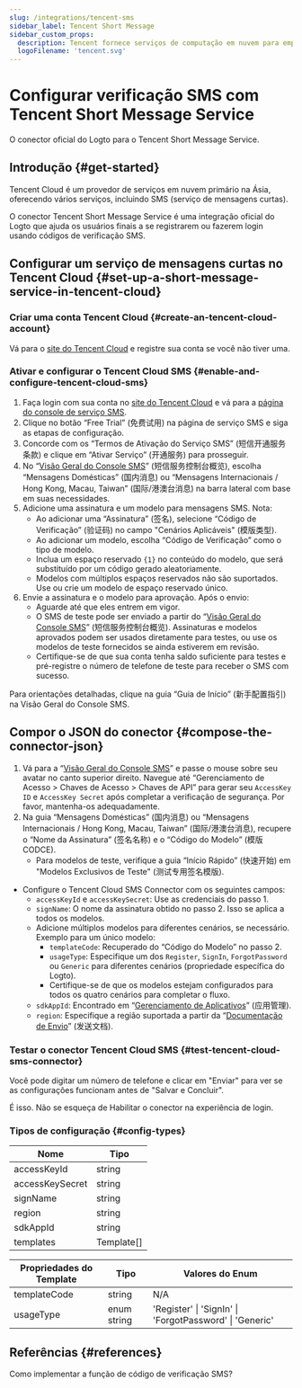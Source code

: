 ```yaml
---
slug: /integrations/tencent-sms
sidebar_label: Tencent Short Message
sidebar_custom_props:
  description: Tencent fornece serviços de computação em nuvem para empresas online.
  logoFilename: 'tencent.svg'
---
```



# Configurar verificação SMS com Tencent Short Message Service

O conector oficial do Logto para o Tencent Short Message Service.

<GuideTip />

## Introdução \{#get-started}

Tencent Cloud é um provedor de serviços em nuvem primário na Ásia, oferecendo vários serviços, incluindo SMS (serviço de mensagens curtas).

O conector Tencent Short Message Service é uma integração oficial do Logto que ajuda os usuários finais a se registrarem ou fazerem login usando códigos de verificação SMS.

## Configurar um serviço de mensagens curtas no Tencent Cloud \{#set-up-a-short-message-service-in-tencent-cloud}

### Criar uma conta Tencent Cloud \{#create-an-tencent-cloud-account}

Vá para o [site do Tencent Cloud](https://cloud.tencent.com/) e registre sua conta se você não tiver uma.

### Ativar e configurar o Tencent Cloud SMS \{#enable-and-configure-tencent-cloud-sms}

1. Faça login com sua conta no [site do Tencent Cloud](https://cloud.tencent.com/) e vá para a [página do console de serviço SMS](https://cloud.tencent.com/product/sms).
2. Clique no botão “Free Trial” (免费试用) na página de serviço SMS e siga as etapas de configuração.
3. Concorde com os “Termos de Ativação do Serviço SMS” (短信开通服务条款) e clique em “Ativar Serviço” (开通服务) para prosseguir.
4. No “[Visão Geral do Console SMS](https://console.cloud.tencent.com/smsv2)” (短信服务控制台概览), escolha “Mensagens Domésticas” (国内消息) ou “Mensagens Internacionais / Hong Kong, Macau, Taiwan” (国际/港澳台消息) na barra lateral com base em suas necessidades.
5. Adicione uma assinatura e um modelo para mensagens SMS. Nota:
   - Ao adicionar uma “Assinatura” (签名), selecione “Código de Verificação” (验证码) no campo "Cenários Aplicáveis" (模版类型).
   - Ao adicionar um modelo, escolha “Código de Verificação” como o tipo de modelo.
   - Inclua um espaço reservado `{1}` no conteúdo do modelo, que será substituído por um código gerado aleatoriamente.
   - Modelos com múltiplos espaços reservados não são suportados. Use ou crie um modelo de espaço reservado único.
6. Envie a assinatura e o modelo para aprovação. Após o envio:
   - Aguarde até que eles entrem em vigor.
   - O SMS de teste pode ser enviado a partir do “[Visão Geral do Console SMS](https://console.cloud.tencent.com/smsv2)” (短信服务控制台概览). Assinaturas e modelos aprovados podem ser usados diretamente para testes, ou use os modelos de teste fornecidos se ainda estiverem em revisão.
   - Certifique-se de que sua conta tenha saldo suficiente para testes e pré-registre o número de telefone de teste para receber o SMS com sucesso.

Para orientações detalhadas, clique na guia “Guia de Início” (新手配置指引) na Visão Geral do Console SMS.

## Compor o JSON do conector \{#compose-the-connector-json}

1. Vá para a “[Visão Geral do Console SMS](https://console.cloud.tencent.com/smsv2)” e passe o mouse sobre seu avatar no canto superior direito. Navegue até “Gerenciamento de Acesso > Chaves de Acesso > Chaves de API” para gerar seu `AccessKey ID` e `AccessKey Secret` após completar a verificação de segurança. Por favor, mantenha-os adequadamente.
2. Na guia “Mensagens Domésticas” (国内消息) ou “Mensagens Internacionais / Hong Kong, Macau, Taiwan” (国际/港澳台消息), recupere o “Nome da Assinatura” (签名名称) e o “Código do Modelo” (模版 CODCE).
   - Para modelos de teste, verifique a guia “Início Rápido” (快速开始) em "Modelos Exclusivos de Teste" (测试专用签名模版).

- Configure o Tencent Cloud SMS Connector com os seguintes campos:
  - `accessKeyId` e `accessKeySecret`: Use as credenciais do passo 1.
  - `signName`: O nome da assinatura obtido no passo 2. Isso se aplica a todos os modelos.
  - Adicione múltiplos modelos para diferentes cenários, se necessário. Exemplo para um único modelo:
    - `templateCode`: Recuperado do “Código do Modelo” no passo 2.
    - `usageType`: Especifique um dos `Register`, `SignIn`, `ForgotPassword` ou `Generic` para diferentes cenários (propriedade específica do Logto).
    - Certifique-se de que os modelos estejam configurados para todos os quatro cenários para completar o fluxo.
  - `sdkAppId`: Encontrado em “[Gerenciamento de Aplicativos](https://console.cloud.tencent.com/smsv2/app-manage)” (应用管理).
  - `region`: Especifique a região suportada a partir da “[Documentação de Envio](https://cloud.tencent.com/document/api/382/52071#.E5.9C.B0.E5.9F.9F.E5.88.97.E8.A1.A8)” (发送文档).

### Testar o conector Tencent Cloud SMS \{#test-tencent-cloud-sms-connector}

Você pode digitar um número de telefone e clicar em "Enviar" para ver se as configurações funcionam antes de "Salvar e Concluir".

É isso. Não se esqueça de <MainSiteUrl href="/connectors/sms-connectors#enable-phone-number-for-end-user-flows">Habilitar o conector na experiência de login</MainSiteUrl>.

### Tipos de configuração \{#config-types}

| Nome            | Tipo       |
| --------------- | ---------- |
| accessKeyId     | string     |
| accessKeySecret | string     |
| signName        | string     |
| region          | string     |
| sdkAppId        | string     |
| templates       | Template[] |

| Propriedades do Template | Tipo        | Valores do Enum                                         |
| ------------------------ | ----------- | ------------------------------------------------------- |
| templateCode             | string      | N/A                                                     |
| usageType                | enum string | 'Register' \| 'SignIn' \| 'ForgotPassword' \| 'Generic' |

## Referências \{#references}

<Url href="https://cloud.tencent.com/document/product/382/43070">
  Como implementar a função de código de verificação SMS?
</Url>
